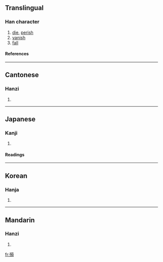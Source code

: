 {{see|殒|隕}}

==Translingual==
===Han character===
{{Han char|rn=78|rad=歹|as=10|sn=14|four=1628<sub>6</sub>|canj=一弓口月金 (MNRBC)}}
# [[die]], [[perish]]
# [[vanish]]
# [[fall]]
====References====
{{Han ref|kx=0582.240|dkj=16535|dj=0975.210|hdz=21392.040|uh=6B9E|ud=27550|bh=E266|bd=57958}}

----
==Cantonese==
===Hanzi===
{{yue-hanzi|jyut=|y=wan5}}
# {{defn|Cantonese}}

----
==Japanese==
===Kanji===
{{ja-kanji|grade=|rs=歹10}}
# {{defn|Japanese}} 
====Readings====
{{ja-readings|on=[[いん]] (in), [[うん]] (un)|kun=[[しぬ]] (shinu), [[おちる]] (ochiru)}}

----
==Korean==
===Hanja===
{{ko-hanja|hangeul=운|eumhun=|rv=un|mr=un|y=wun}}
# {{defn|Korean}}

----
==Mandarin==
===Hanzi===
{{cmn-hanzi|sim=殒|pin=[[yǔn]] ([[yun3]])|wg=yün<sup>3</sup>}}
# {{defn|Mandarin}}

[[fr:殞]]